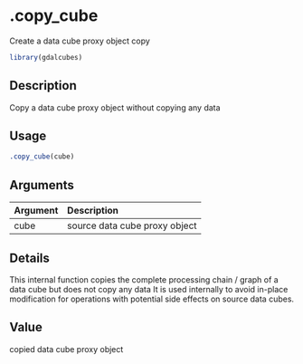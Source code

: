 # .copy_cube

Create a data cube proxy object copy



```r
library(gdalcubes)
```

## Description

Copy a data cube proxy object without copying any data


## Usage


```r
.copy_cube(cube)

```


## Arguments

| Argument    | Description                       |
|:------------|:----------------------------------|
| cube | source data cube proxy object |


## Details

This internal function copies the complete processing chain / graph of a data cube but does not copy any data
It is used internally to avoid in-place modification for operations with potential side effects on source data cubes.


## Value

copied data cube proxy object


